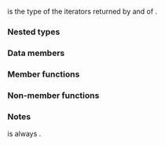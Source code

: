 {{cpp/ranges/title|{{small|repeat_view&lt;W, Bound&gt;::}}''iterator''}}
{{cpp/ranges/repeat_view/navbar}}
{{dcl begin}}
{{dcla|expos=yes|
struct /*iterator*/;
}}
{{dcl end}}

{{c/core|ranges::repeat_view&lt;W, Bound&gt;::}}{{tti|iterator}} is the type of the iterators returned by {{rlpt|/#begin|begin()}} and {{rlpt|/#end|end()}} of {{c/core|ranges::repeat_view&lt;W, Bound&gt;}}.

===Nested types===
{{dsc begin}}
{{dsc h2|Exposition-only types}}
{{dsc hitem|Type|Definition}}
{{dsc expos mem type|index-type|{{c/core|std::conditional_t&lt;std::same_as&lt;Bound, std::unreachable_sentinel_t&gt;,}}&lt;br&gt;{{nbspt|19}}{{c/core|std::ptrdiff_t, Bound&gt;}}}}
{{dsc h2|Iterator property types}}
{{dsc hitem|Type|Definition}}
{{dsc|{{tt|iterator_concept}}|{{lc|std::random_access_iterator_tag}}}}
{{dsc|{{tt|iterator_category}}|{{lc|std::random_access_iterator_tag}}}}
{{dsc|{{tt|value_type}}|{{tt|W}}}}
{{dsc|{{tt|difference_type}}{{anchor|difference_type}}|{{c/core|std::conditional_t&lt;}}{{lti|cpp/iterator/is-integer-like|is-signed-integer-like}}{{sep}}{{c/core|&lt;}}{{tti|index-type}}{{sep}}{{c/core|&gt;,}}&lt;br&gt;{{nbspt|19}}{{tti|index-type}}{{sep}}{{c/core|,}}{{nbspt}}{{lti|cpp/ranges/iota_view/iterator|iota-diff-t}}{{sep}}{{c/core|&lt;}}{{tti|index-type}}{{sep}}{{c/core|&gt;&gt;}}}}
{{dsc end}}

===Data members===
{{dsc begin}}
{{dsc hitem|Member|Definition}}
{{dsc expos mem obj|spec={{c/core|const W*}}|value_|id=value|a pointer to the value to repeat}}
{{dsc expos mem obj|spec={{tti|index-type}}|current_|id=current|the current position}}
{{dsc end}}

===Member functions===
{{member|{{small|std::ranges::repeat_view::''iterator''::}}''iterator''|2=
{{dcl begin}}
{{dcl|num=1|since=c++23|1=
/*iterator*/() = default;
}}
{{dcla|num=2|since=c++23|expos=yes|1=
constexpr explicit /*iterator*/
    ( const W* value, /*index-type*/ b = /*index-type*/() );
}}
{{dcl end}}

Constructs an iterator. Overload {{v|2}} is called by {{rlpt|/#begin|begin()}} and {{rlpt|/#end|end()}} of {{rlpt|/|ranges::repeat_view}}.

@1@ Initializes {{lsi|#value_}} with {{c|nullptr}} and value-initializes {{lsi|#current_}}{{sep}}.

@2@ Initializes {{lsi|#value_}} with {{c|value}} and {{lsi|#current_}} with {{c|b}}.
@@ If {{tt|Bound}} is not {{lc|std::unreachable_sentinel_t}} and {{c|b}} is negative, the behavior is undefined.
}}

{{member|{{small|std::ranges::repeat_view::''iterator''::}}operator*|2=
{{ddcl|since=c++23|
constexpr const W&amp; operator*() const noexcept;
}}

Returns {{box|{{c/core|*}}{{lsi|#value_}}}}.
}}

{{member|{{small|std::ranges::repeat_view::''iterator''::}}operator[]|2=
{{ddcl|since=c++23|
constexpr const W&amp; operator[]( difference_type n ) const noexcept;
}}

Returns {{c|*(*this + n)}}.
}}

{{member|{{small|std::ranges::repeat_view::''iterator''::}}operator++|2=
{{dcl begin}}
{{dcl|num=1|since=c++23|
constexpr /*iterator*/&amp; operator++();
}}
{{dcl|num=2|since=c++23|
constexpr void operator++(int);
}}
{{dcl end}}

@1@ Equivalent to {{box|{{c/core|++}}{{lsi|#current_}}{{sep}}{{c/core|; return *this;}}}}.

@2@ Equivalent to {{c|1=auto tmp = *this; ++*this; return tmp;}}.
}}

{{member|{{small|std::ranges::repeat_view::''iterator''::}}operator--|2=
{{dcl begin}}
{{dcl|num=1|since=c++23|
constexpr /*iterator*/&amp; operator--();
}}
{{dcl|num=2|since=c++23|
constexpr /*iterator*/ operator--(int);
}}
{{dcl end}}

@1@ Equivalent to {{box|{{c/core|--}}{{lsi|#current_}}{{sep}}{{c/core|; return *this;}}}}.
@@ If {{tt|Bound}} is not {{lc|std::unreachable_sentinel_t}} and {{box|{{lsi|#current_}}}} is non-positive, the behavior is undefined.

@2@ Equivalent to {{c|1=auto tmp = *this; --*this; return tmp;}}.
}}

{{member|1={{small|std::ranges::repeat_view::''iterator''::}}operator+=|2=
{{ddcl|since=c++23|1=
constexpr /*iterator*/&amp; operator+=( difference_type n );
}}

Equivalent to {{box|{{lsi|#current_}}{{nbspt}}{{c/core|1=+= n; return *this;}}}}.

If {{tt|Bound}} is not {{lc|std::unreachable_sentinel_t}} and {{box|{{lsi|#current_}}{{nbspt}}{{c/core|+ n}}}} is negative, the behavior is undefined.
}}

{{member|1={{small|std::ranges::repeat_view::''iterator''::}}operator-=|2=
{{ddcl|since=c++23|1=
constexpr /*iterator*/&amp; operator-=( difference_type n );
}}

Equivalent to {{box|{{lsi|#current_}}{{nbspt}}{{c/core|1=-= n; return *this;}}}}.

If {{tt|Bound}} is not {{lc|std::unreachable_sentinel_t}} and {{box|{{lsi|#current_}}{{nbspt}}{{c/core|- n}}}} is negative, the behavior is undefined.
}}

===Non-member functions===
{{member|1=operator==, &lt;=&gt;{{small|(std::ranges::repeat_view::''iterator'')}}|2=
{{dcl begin}}
{{dcl|num=1|since=c++23|1=
friend constexpr bool operator==
    ( const /*iterator*/&amp; x, const /*iterator*/&amp; y );
}}
{{dcl|num=2|since=c++23|1=
friend constexpr auto operator&lt;=&gt;
    ( const /*iterator*/&amp; x, const /*iterator*/&amp; y );
}}
{{dcl end}}

@1@ Returns {{box|{{c/core|x.}}{{lsi|#current_}}{{nbspt}}{{c/core|1=== y.}}{{lsi|#current_}}}}.

@2@ Returns {{box|{{c/core|x.}}{{lsi|#current_}}{{nbspt}}{{c/core|1=&lt;=&gt; y.}}{{lsi|#current_}}}}.

{{cpp/note synthesized eq}}

{{cpp/hidden friend|{{tt|''iterator''}}|plural=yes}}
}}

{{member|1=operator+{{small|(std::ranges::repeat_view::''iterator'')}}|2=
{{dcl begin}}
{{dcl|num=1|since=c++23|
friend constexpr /*iterator*/ operator+
    ( /*iterator*/ i, difference_type n );
}}
{{dcl|num=2|since=c++23|
friend constexpr /*iterator*/ operator+
    ( difference_type n, /*iterator*/ i );
}}
{{dcl end}}

Equivalent to {{c|1=i += n; return i;}}.

{{cpp/hidden friend|{{tt|''iterator''}}|plural=yes}}
}}

{{member|1=operator-{{small|(std::ranges::repeat_view::''iterator'')}}|2=
{{dcl begin}}
{{dcl|num=1|since=c++23|
friend constexpr /*iterator*/ operator-
    ( /*iterator*/ i, difference_type n );
}}
{{dcl|num=2|since=c++23|
friend constexpr difference_type operator-
    ( const /*iterator*/&amp; x, const /*iterator*/&amp; y );
}}
{{dcl end}}

@1@ Equivalent to {{c|1=i -= n; return i;}}.

@2@ Returns {{box|{{c/core|static_cast&lt;}}{{lst|#difference_type}}{{c/core|&gt;(x.}}{{lsi|#current_}}{{sep}}{{c/core|) -}}&lt;br&gt;{{nbspt|4}}{{c/core|static_cast&lt;}}{{lst|#difference_type}}{{c/core|&gt;(y.}}{{lsi|#current_}}{{sep}}{{c/core|)}}}}.

{{cpp/hidden friend|{{tt|''iterator''}}|plural=yes}}
}}

===Notes===
{{tti|iterator}} is always {{lconcept|random_access_iterator}}.

{{langlinks|de|es|ja|ru|zh}}